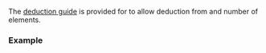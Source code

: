 {{title|deduction guides for {{tt|std::ranges::drop_view}}}}
{{cpp/ranges/drop_view/navbar}}

{{ddcl | header=ranges | since=c++20 |
template&lt; class R &gt;
drop_view( R&amp;&amp;, ranges::range_difference_t&lt;R&gt; ) -&gt; drop_view&lt;views::all_t&lt;R&gt;&gt;;
}}

The [[cpp/language/class template argument deduction|deduction guide]] is provided for {{lc|std::ranges::drop_view}} to allow deduction from {{lconcept|range}} and number of elements.

===Example===
{{example
| code=
| output=
}}

{{langlinks|de|es|ja|ru|zh}}
